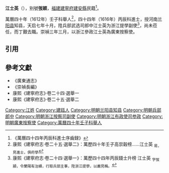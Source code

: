 '''江士英'''（{{bd|?||?|}}），别號'''弢颖'''，[[福建|福建]][[建寧府|建寧府]][[建安縣|建安縣]]民籍<ref>《萬曆四十四年丙辰科進士序齒録》</ref>。

萬曆四十年（1612年）壬子科舉人<ref>康熙《建寧府志·卷二十五·選舉二》：萬歷四十年壬子高崇穀榜……江士英 <sub>易，見進士，俱府學</sub></ref>，四十四年（1616年）丙辰科進士，授河南[[兰阳县|兰阳县]]知县，天启七年十月，陞兵部武选司郎中江士英为浙江提學副使<ref>康熙《建寧府志·卷二十四·選舉一》：萬歷四十四年丙辰錢士升榜 江士英 <sub>字弢頴，令蘭陽有治績，行取兵部主事，陞浙江提學，以嚴見稱。</sub></ref>，尚未莅任，而丁艱去職。崇禎三年三月，以浙江參政江士英為廣東按察使。

==引用==
{{reflist}}

==參考文獻==
*《廣東通志》
*《崇禎長編》
*康熙《建寧府志》·卷二十四·選舉一
*康熙《建寧府志》·卷二十五·選舉二

{{萬曆四十四年丙辰科殿試金榜}}
{{DEFAULTSORT:Jiang江}}
[[Category:江姓|Category:江姓]]
[[Category:建瓯人|Category:建瓯人]]
[[Category:明朝兰阳县知县|Category:明朝兰阳县知县]]
[[Category:明朝兵部郎中|Category:明朝兵部郎中]]
[[Category:明朝浙江按察司副使|Category:明朝浙江按察司副使]]
[[Category:明朝浙江布政使司参政|Category:明朝浙江布政使司参政]]
[[Category:明朝廣東按察使|Category:明朝廣東按察使]]
[[Category:萬曆四十年壬子科舉人|Category:萬曆四十年壬子科舉人]]